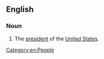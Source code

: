 ==English==

===Noun===
{{en-noun|leaders of the free world}}

# {{lb|en|US}} The [[president]] of the [[United States]].

[[Category:en:People]]